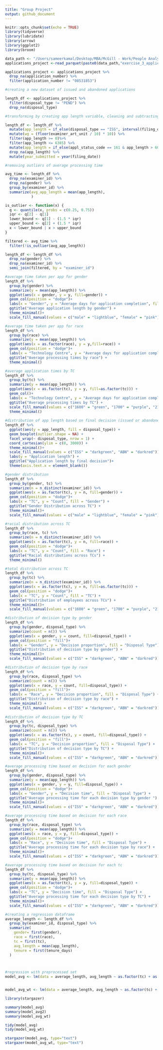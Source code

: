 ```yaml
---
title: "Group Project"
output: github_document
---
```


```r
knitr::opts_chunk$set(echo = TRUE)
library(tidyverse)
library(lubridate)
library(arrow)
library(ggplot2)
library(broom)
```

```r
data_path <- "/Users/sameerkamal/Desktop/MBA/McGill - Work/People Analytics/"
applications_project <-read_parquet(paste0(data_path,"exercise_3_applications.parquet"))
```

```r

applications_project <- applications_project %>%
  drop_na(application_number) %>%
  filter(application_number != "08531853")

```

```r

#creating a new dataset of issued and abandoned applications

length_df <- applications_project %>%
  filter(disposal_type != "PEND") %>%
  drop_na(disposal_type)

#transforming by creating app length variable, cleaning and subtracting 60 days in cases where application was abandoned due to lack of response (to approximate the final patent office decision date)

length_df <- length_df %>%
  mutate(app_length = if_else(disposal_type == "ISS", interval(filing_date, patent_issue_date) %/% days(1),interval(filing_date, abandon_date) %/% days(1))) %>%
  mutate(wg = (floor(examiner_art_unit / 10) * 10)) %>%
  filter(app_length >= 0)%>%
  filter(app_length <= 6385) %>%
  mutate(app_length = if_else(appl_status_code == 161 & app_length > 60, app_length - 60, app_length))%>%
  drop_na(app_length) %>%
  mutate(year_submitted = year(filing_date))

#removing outliers of average processing time

avg_time <- length_df %>%
  drop_na(examiner_id) %>%
  drop_na(gender) %>%
  group_by(examiner_id) %>%
  summarize(avg_app_length = mean(app_length),
            )

is_outlier <- function(x) {
  q <- quantile(x, probs = c(0.25, 0.75))
  iqr <- q[2] - q[1]
  lower_bound <- q[1] - (1.5 * iqr)
  upper_bound <- q[2] + (1.5 * iqr)
  x < lower_bound | x > upper_bound
}

filtered <- avg_time %>%
  filter(!is_outlier(avg_app_length))

length_df <- length_df %>%
  drop_na(gender) %>%
  drop_na(examiner_id) %>%
  semi_join(filtered, by = "examiner_id")

```

```r

#average time taken per app for gender
length_df %>%
  group_by(gender) %>%
  summarize(y = mean(app_length)) %>%
  ggplot(aes(x = gender, y = y, fill=gender)) +
  geom_col(position = "dodge")+
  labs(x = "Gender", y = "Average days for application completion", fill = "Gender") +
  ggtitle("Average application length by gender") +
  theme_minimal()+
  scale_fill_manual(values = c("male" = "lightblue", "female" = "pink"))

#average time taken per app for race
length_df %>%
  group_by(race) %>%
  summarize(y = mean(app_length)) %>%
  ggplot(aes(x = as.factor(race), y = y,fill=race)) +
  geom_col(position = "dodge")+
  labs(x = "Technology Centre", y = "Average days for application completion", fill = "Race") +
  ggtitle("Average processing times by race") +
  theme_minimal()

#average application times by TC
length_df %>%
  group_by(tc) %>%
  summarize(y = mean(app_length)) %>%
  ggplot(aes(x = as.factor(tc), y = y, fill=as.factor(tc))) +
  geom_col()+
  labs(x = "Technology Centre", y = "Average days for application completion", fill = "TC") +
  ggtitle("Average processing times by TC") +
  scale_fill_manual(values = c("1600" = "green", "1700" = "purple", "2100"="darkblue", "2400"="red"))+
  theme_minimal()
        
#distribution of app length based on final decision (issued or abandoned)  
length_df %>%
  ggplot(aes(y = app_length, fill = disposal_type)) +
  geom_boxplot(outlier.shape = NA) +
  facet_wrap(~ disposal_type, nrow = 1) +
  coord_cartesian(ylim = c(0, 3000)) +
  theme_minimal()+
  scale_fill_manual(values = c("ISS" = "darkgreen", "ABN" = "darkred"))+
  labs(y = "Application length") +
  ggtitle("Application length by final decision")+
  theme(axis.text.x = element_blank())


```

```r

#gender distribution
length_df %>%
  group_by(gender, tc) %>%
  summarize(n = n_distinct(examiner_id)) %>%
  ggplot(aes(x = as.factor(tc), y = n, fill=gender)) +
  geom_col(position = "dodge")+
  labs(x = "TC", y = "Count", fill = "Gender") +
  ggtitle("Gender Distribution across TC") +
  theme_minimal()+
  scale_fill_manual(values = c("male" = "lightblue", "female" = "pink"))

#racial distribution across TC
length_df %>%
  group_by(race, tc) %>%
  summarize(n = n_distinct(examiner_id)) %>%
  ggplot(aes(x = as.factor(tc), y = n, fill=race)) +
  geom_col(position = "dodge")+
  labs(x = "TC", y = "Count", fill = "Race") +
  ggtitle("Racial distributions across TCs") +
  theme_minimal()

#total distribution across TC
length_df %>%
  group_by(tc) %>%
  summarize(n = n_distinct(examiner_id)) %>%
  ggplot(aes(x = as.factor(tc), y = n, fill=as.factor(tc))) +
  geom_col(position = "dodge")+
  labs(x = "TC", y = "Count", fill = "TC") +
  ggtitle("Distribution of employees across TCs") +
  theme_minimal()+
  scale_fill_manual(values = c("1600" = "green", "1700" = "purple", "2100"="darkblue", "2400"="red"))

#distribution of decision type by gender
length_df %>%
  group_by(gender, disposal_type) %>%
  summarize(count = n()) %>%
  ggplot(aes(x = gender, y = count, fill=disposal_type)) +
  geom_col(position = "fill")+
  labs(x = "Gender", y = "Decision proportion", fill = "Disposal Type") +
  ggtitle("Distribution of decision type by gender") +
  theme_minimal()+
  scale_fill_manual(values = c("ISS" = "darkgreen", "ABN" = "darkred"))

#distribution of decision type by race
length_df %>%
  group_by(race, disposal_type) %>%
  summarize(count = n()) %>%
  ggplot(aes(x = race, y = count, fill=disposal_type)) +
  geom_col(position = "fill")+
  labs(x = "Race", y = "Decision proportion", fill = "Disposal Type") +
  ggtitle("Distribution of decision type by race") +
  theme_minimal() +
  scale_fill_manual(values = c("ISS" = "darkgreen", "ABN" = "darkred"))
  
#distribution of decision type by TC
length_df %>%
  group_by(tc, disposal_type) %>%
  summarize(count = n()) %>%
  ggplot(aes(x = as.factor(tc), y = count, fill=disposal_type)) +
  geom_col(position = "fill")+
  labs(x = "TC", y = "Decision proportion", fill = "Disposal Type") +
  ggtitle("Distribution of decision type by TC") +
  theme_minimal()+
  scale_fill_manual(values = c("ISS" = "darkgreen", "ABN" = "darkred"))

#average processing time based on decision for each gender
length_df %>%
  group_by(gender, disposal_type) %>%
  summarize(y = mean(app_length)) %>%
  ggplot(aes(x = gender, y = y, fill=disposal_type)) +
  geom_col(position = "dodge")+
  labs(x = "Gender", y = "Decision time", fill = "Disposal Type") +
  ggtitle("Average processing time for each decision type by gender ") +
  theme_minimal()+
  scale_fill_manual(values = c("ISS" = "darkgreen", "ABN" = "darkred"))

#average processing time based on decision for each race
length_df %>%
  group_by(race, disposal_type) %>%
  summarize(y = mean(app_length)) %>%
  ggplot(aes(x = race, y = y, fill=disposal_type)) +
  geom_col(position = "dodge")+
  labs(x = "Race", y = "Decision time", fill = "Disposal Type") +
  ggtitle("Average processing time for each decision type by race") +
  theme_minimal()+
  scale_fill_manual(values = c("ISS" = "darkgreen", "ABN" = "darkred"))

#average processing time based on decision for each tc
length_df %>%
  group_by(tc, disposal_type) %>%
  summarize(y = mean(app_length)) %>%
  ggplot(aes(x = as.factor(tc), y = y, fill=disposal_type)) +
  geom_col(position = "dodge")+
  labs(x = "TC", y = "Decision time", fill = "Disposal Type") +
  ggtitle("Average processing time for each decision type by TC") +
  theme_minimal()+
  scale_fill_manual(values = c("ISS" = "darkgreen", "ABN" = "darkred"))

```

```r
#creating a regression dataframe
average_length <- length_df %>%
  group_by(examiner_id, disposal_type) %>%
  summarize(
    gender= first(gender),
    race = first(race),
    tc = first(tc),
    avg_length = mean(app_length),
    tenure = first(tenure_days)
  )



#regression with preprocessed set
model_avg <- lm(data = average_length, avg_length ~ as.factor(tc) + as.factor(gender) + as.factor(race) + as.factor(disposal_type))


model_avg_wt <- lm(data = average_length, avg_length ~ as.factor(tc) + as.factor(gender) + as.factor(race) + as.factor(disposal_type) + tenure)

library(stargazer)

summary(model_avg)
summary(model_avg2)
summary(model_avg_wt)

tidy(model_avg)
tidy(model_avg_wt)

stargazer(model_avg, type="text")
stargazer(model_avg_wt, type="text")

```
